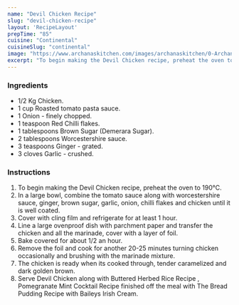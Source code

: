 ---
name: "Devil Chicken Recipe"
slug: "devil-chicken-recipe"
layout: 'RecipeLayout'
prepTime: "85"
cuisine: "Continental"
cuisineSlug: "continental"
image: "https://www.archanaskitchen.com/images/archanaskitchen/0-Archanas-Kitchen-Recipes/2018/Devil_Chicken_Recipe-1_1600.jpg"
excerpt: "To begin making the Devil Chicken recipe, preheat the oven to 190°C"
---

### Ingredients

- 1/2 Kg Chicken.
- 1 cup Roasted tomato pasta sauce.
- 1 Onion - finely chopped.
- 1 teaspoon Red Chilli flakes.
- 1 tablespoons Brown Sugar (Demerara Sugar).
- 2 tablespoons Worcestershire sauce.
- 3 teaspoons Ginger - grated.
- 3 cloves Garlic - crushed.

### Instructions

1. To begin making the Devil Chicken recipe, preheat the oven to 190°C.
1. In a large bowl, combine the tomato sauce along with worcestershire sauce, ginger, brown sugar, garlic, onion, chilli flakes and chicken until it is well coated.
1. Cover with cling film and refrigerate for at least 1 hour.
1. Line a large ovenproof dish with parchment paper and transfer the chicken and all the marinade, cover with a layer of foil.
1. Bake covered for about 1/2 an hour.
1. Remove the foil and cook for another 20-25 minutes turning chicken occasionally and brushing with the marinade mixture.
1. The chicken is ready when its cooked through, tender caramelized and dark golden brown.
1. Serve Devil Chicken along with Buttered Herbed Rice Recipe , Pomegranate Mint Cocktail Recipe finished off the meal with The Bread Pudding Recipe with Baileys Irish Cream.
